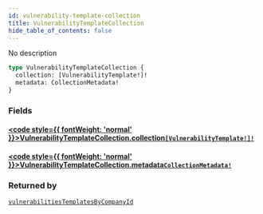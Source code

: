 ```yaml
---
id: vulnerability-template-collection
title: VulnerabilityTemplateCollection
hide_table_of_contents: false
---
```








No description

```graphql
type VulnerabilityTemplateCollection {
  collection: [VulnerabilityTemplate!]!
  metadata: CollectionMetadata!
}
```


### Fields

#### [<code style={{ fontWeight: 'normal' }}>VulnerabilityTemplateCollection.<b>collection</b></code>](#)<Bullet />[`[VulnerabilityTemplate!]!`](/api/graphql/documentation/objects/vulnerability-template) <Badge class="secondary" text="non-null"/> <Badge class="secondary" text="object"/>
> 
> 

#### [<code style={{ fontWeight: 'normal' }}>VulnerabilityTemplateCollection.<b>metadata</b></code>](#)<Bullet />[`CollectionMetadata!`](/api/graphql/documentation/objects/collection-metadata) <Badge class="secondary" text="non-null"/> <Badge class="secondary" text="object"/>
> 
> 



### Returned by

[`vulnerabilitiesTemplatesByCompanyId`](/api/graphql/documentation/queries/vulnerabilities-templates-by-company-id)  <Badge class="secondary" text="query"/>



